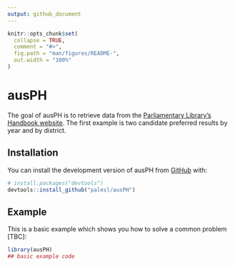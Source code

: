 ```yaml
---
output: github_document
---
```


<!-- README.md is generated from README.Rmd. Please edit that file -->

```r
knitr::opts_chunk$set(
  collapse = TRUE,
  comment = "#>",
  fig.path = "man/figures/README-",
  out.width = "100%"
)
```

# ausPH

<!-- badges: start -->
<!-- badges: end -->

The goal of ausPH is to retrieve data from the [Parliamentary Library's Handbook website](https://handbook.aph.gov.au/). The first example is two candidate preferred results by year and by district.

## Installation

You can install the development version of ausPH from [GitHub](https://github.com/) with:

``` r
# install.packages("devtools")
devtools::install_github("palesl/ausPH")
```

## Example

This is a basic example which shows you how to solve a common problem [TBC]:

```r
library(ausPH)
## basic example code
```

